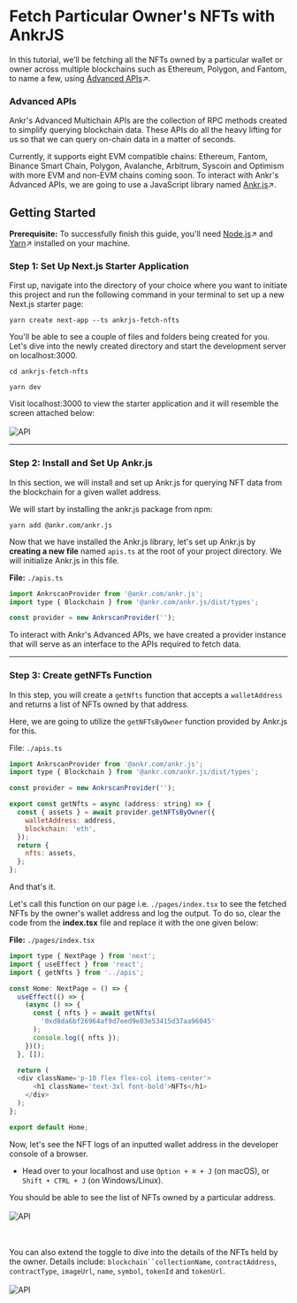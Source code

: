 # Fetch Particular Owner's NFTs with AnkrJS

In this tutorial, we’ll be fetching all the NFTs owned by a particular wallet or owner across multiple blockchains such as Ethereum, Polygon, and Fantom, to name a few, using [Advanced APIs](https://www.ankr.com/advanced-api/)↗.

### Advanced APIs

Ankr's Advanced Multichain APIs are the collection of RPC methods created to simplify querying blockchain data. These APIs do all the heavy lifting for us so that we can query on-chain data in a matter of seconds. 

Currently, it supports eight EVM compatible chains: Ethereum, Fantom, Binance Smart Chain, Polygon, Avalanche, Arbitrum, Syscoin and Optimism with more EVM and non-EVM chains coming soon. To interact with Ankr's Advanced APIs, we are going to use a JavaScript library named [Ankr.js](https://www.npmjs.com/package/@ankr.com/ankr.js)↗.

## Getting Started

**Prerequisite:** To successfully finish this guide, you'll need [Node.js](https://nodejs.org/en/)↗ and [Yarn](https://yarnpkg.com/)↗ installed on your machine.

### Step 1: Set Up Next.js Starter Application
First up, navigate into the directory of your choice where you want to initiate this project and run the following command in your terminal to set up a new Next.js starter page:

```
yarn create next-app --ts ankrjs-fetch-nfts
```

You'll be able to see a couple of files and folders being created for you. Let's dive into the newly created directory and start the development server on localhost:3000.

```
cd ankrjs-fetch-nfts
```
```
yarn dev
```

Visit localhost:3000 to view the starter application and it will resemble the screen attached below: 
<br></br>
<img src="/docs/build/nextjs.png" alt="API" class="responsive-pic"  />

______________________________________

### Step 2: Install and Set Up Ankr.js

In this section, we will install and set up Ankr.js for querying NFT data from the blockchain for a given wallet address.

We will start by installing the ankr.js package from npm:

```
yarn add @ankr.com/ankr.js
```

Now that we have installed the Ankr.js library, let's set up Ankr.js by **creating a new file** named `apis.ts` at the root of your project directory. We will initialize Ankr.js in this file.

**File:** `./apis.ts`
```javascript
import AnkrscanProvider from '@ankr.com/ankr.js';
import type { Blockchain } from '@ankr.com/ankr.js/dist/types';

const provider = new AnkrscanProvider('');

```
To interact with Ankr's Advanced APIs, we have created a provider instance that will serve as an interface to the APIs required to fetch data.

___________________________________

### Step 3: Create getNFTs Function

In this step, you will create a `getNfts` function that accepts a `walletAddress` and returns a list of NFTs owned by that address.

Here, we are going to utilize the `getNFTsByOwner` function provided by Ankr.js for this.

File: `./apis.ts`

```javascript
import AnkrscanProvider from '@ankr.com/ankr.js';
import type { Blockchain } from '@ankr.com/ankr.js/dist/types';

const provider = new AnkrscanProvider('');

export const getNfts = async (address: string) => {
  const { assets } = await provider.getNFTsByOwner({
    walletAddress: address,
    blockchain: 'eth',
  });
  return {
    nfts: assets,
  };
};
```
And that's it. 

Let's call this function on our page i.e. `./pages/index.tsx` to see the fetched NFTs by the owner's wallet address and log the output. To do so, clear the code from the **index.tsx** file and replace it with the one given below:

**File:** `./pages/index.tsx`

```javascript
import type { NextPage } from 'next';
import { useEffect } from 'react';
import { getNfts } from '../apis';

const Home: NextPage = () => {
  useEffect(() => {
    (async () => {
      const { nfts } = await getNfts(
        '0xd8da6bf26964af9d7eed9e03e53415d37aa96045'
      );
      console.log({ nfts });
    })();
  }, []);

  return (
  <div className='p-10 flex flex-col items-center'>
      <h1 className='text-3xl font-bold'>NFTs</h1>
    </div>
  );
};

export default Home;
```

Now, let's see the NFT logs of an inputted wallet address in the developer console of a browser. 

- Head over to your localhost and use `Option + ⌘ + J` (on macOS), or `Shift + CTRL + J` (on Windows/Linux). 

You should be able to see the list of NFTs owned by a particular address. 
<br></br>
<img src="/docs/build/nftlog.png" alt="API" class="responsive-pic"  />

<br></br>
You can also extend the toggle to dive into the details of the NFTs held by the owner. Details include: `blockchain``collectionName`, `contractAddress`, `contractType`, `imageUrl`, `name`, `symbol`, `tokenId` and `tokenUrl`.
<br></br>
<img src="/docs/build/nftdetails.png" alt="API" class="responsive-pic"  />
